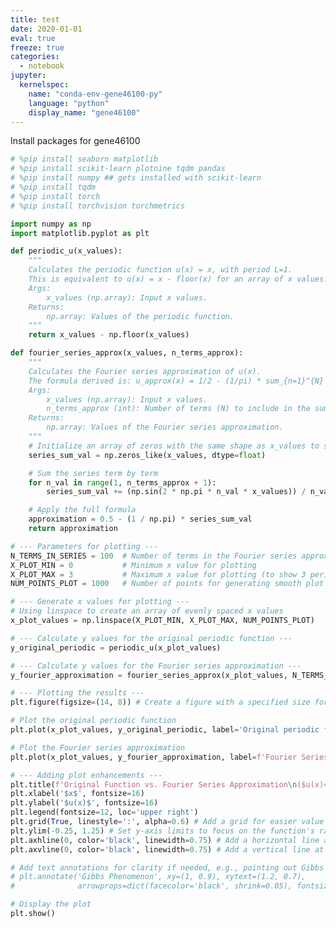 ```yaml
---
title: test 
date: 2020-01-01
eval: true
freeze: true
categories:
  - notebook
jupyter: 
  kernelspec:
    name: "conda-env-gene46100-py"
    language: "python"
    display_name: "gene46100"
---
```


Install packages for gene46100
```python

# %pip install seaborn matplotlib 
# %pip install scikit-learn plotnine tqdm pandas
# %pip install numpy ## gets installed with scikit-learn
# %pip install tqdm
# %pip install torch
# %pip install torchvision torchmetrics


```

```python

import numpy as np
import matplotlib.pyplot as plt

def periodic_u(x_values):
    """
    Calculates the periodic function u(x) = x, with period L=1.
    This is equivalent to u(x) = x - floor(x) for an array of x values.
    Args:
        x_values (np.array): Input x values.
    Returns:
        np.array: Values of the periodic function.
    """
    return x_values - np.floor(x_values)

def fourier_series_approx(x_values, n_terms_approx):
    """
    Calculates the Fourier series approximation of u(x).
    The formula derived is: u_approx(x) = 1/2 - (1/pi) * sum_{n=1}^{N} (sin(2*pi*n*x) / n)
    Args:
        x_values (np.array): Input x values.
        n_terms_approx (int): Number of terms (N) to include in the summation.
    Returns:
        np.array: Values of the Fourier series approximation.
    """
    # Initialize an array of zeros with the same shape as x_values to store the sum
    series_sum_val = np.zeros_like(x_values, dtype=float)

    # Sum the series term by term
    for n_val in range(1, n_terms_approx + 1):
        series_sum_val += (np.sin(2 * np.pi * n_val * x_values)) / n_val

    # Apply the full formula
    approximation = 0.5 - (1 / np.pi) * series_sum_val
    return approximation

# --- Parameters for plotting ---
N_TERMS_IN_SERIES = 100  # Number of terms in the Fourier series approximation
X_PLOT_MIN = 0           # Minimum x value for plotting
X_PLOT_MAX = 3           # Maximum x value for plotting (to show 3 periods)
NUM_POINTS_PLOT = 1000   # Number of points for generating smooth plot lines

# --- Generate x values for plotting ---
# Using linspace to create an array of evenly spaced x values
x_plot_values = np.linspace(X_PLOT_MIN, X_PLOT_MAX, NUM_POINTS_PLOT)

# --- Calculate y values for the original periodic function ---
y_original_periodic = periodic_u(x_plot_values)

# --- Calculate y values for the Fourier series approximation ---
y_fourier_approximation = fourier_series_approx(x_plot_values, N_TERMS_IN_SERIES)

# --- Plotting the results ---
plt.figure(figsize=(14, 8)) # Create a figure with a specified size for better readability

# Plot the original periodic function
plt.plot(x_plot_values, y_original_periodic, label='Original periodic function $u(x) = x - \\lfloor x \\rfloor$', color='dodgerblue', linewidth=2.5)

# Plot the Fourier series approximation
plt.plot(x_plot_values, y_fourier_approximation, label=f'Fourier Series Approx. ({N_TERMS_IN_SERIES} terms)', color='red', linestyle='--', linewidth=2)

# --- Adding plot enhancements ---
plt.title(f'Original Function vs. Fourier Series Approximation\n($u(x)=x$, period $L=1$, {N_TERMS_IN_SERIES} terms)', fontsize=18)
plt.xlabel('$x$', fontsize=16)
plt.ylabel('$u(x)$', fontsize=16)
plt.legend(fontsize=12, loc='upper right')
plt.grid(True, linestyle=':', alpha=0.6) # Add a grid for easier value reading
plt.ylim(-0.25, 1.25) # Set y-axis limits to focus on the function's range
plt.axhline(0, color='black', linewidth=0.75) # Add a horizontal line at y=0
plt.axvline(0, color='black', linewidth=0.75) # Add a vertical line at x=0

# Add text annotations for clarity if needed, e.g., pointing out Gibbs phenomenon
# plt.annotate('Gibbs Phenomenon', xy=(1, 0.9), xytext=(1.2, 0.7),
#              arrowprops=dict(facecolor='black', shrink=0.05), fontsize=10)

# Display the plot
plt.show()



```


```python


```